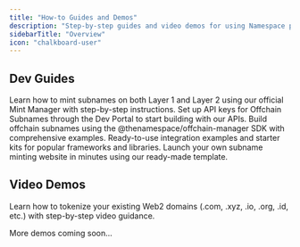 ```yaml
---
title: "How-to Guides and Demos"
description: "Step-by-step guides and video demos for using Namespace products and services."
sidebarTitle: "Overview"
icon: "chalkboard-user"
---
```


## Dev Guides

<Columns cols={3}>
  <Card title="Mint L1 & L2 Subnames" icon="plus" href="../developer-guide/guide/mint-l1-l2-subnames">
    Learn how to mint subnames on both Layer 1 and Layer 2 using our official Mint Manager with step-by-step instructions.
  </Card>
  <Card title="Generate API Keys" icon="key" href="../user-guide/dev-portal/api-keys">
    Set up API keys for Offchain Subnames through the Dev Portal to start building with our APIs.
  </Card>
  <Card title="Create Offchain Subnames" icon="code" href="../developer-guide/guide/create-offchain-subnames">
    Build offchain subnames using the @thenamespace/offchain-manager SDK with comprehensive examples.
  </Card>
</Columns>

<Card title="Integrations" icon="puzzle-piece" href="/developer-guide/integrations">
  Ready-to-use integration examples and starter kits for popular frameworks and libraries.
</Card>

<Card title="Subpages" icon="page" href="/developer-guide/guide/subpages">
  Launch your own subname minting website in minutes using our ready-made template.
</Card>

## Video Demos

<Columns cols={2}>
  <Card title="Tokenize Web2 Domains" icon="globe" href="https://www.loom.com/share/991b55eb55bc41c29210fa1e01b013ad">
    Learn how to tokenize your existing Web2 domains (.com, .xyz, .io, .org, .id, etc.) with step-by-step video guidance.
  </Card>
</Columns>

<div className="mt-8 text-center">
<p className="text-sm text-gray-500 dark:text-gray-400">More demos coming soon...</p>
</div>